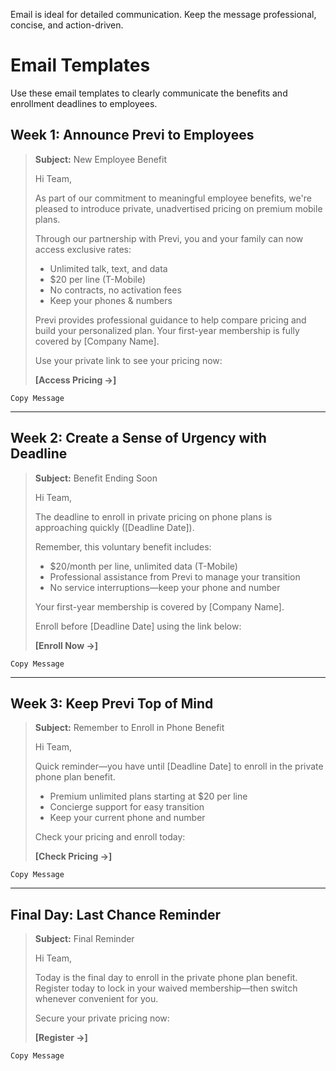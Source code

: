 
<ValidateCode />

<Note>Email is ideal for detailed communication. Keep the message professional, concise, and action-driven.</Note>
# Email Templates
Use these email templates to clearly communicate the benefits and enrollment deadlines to employees.

## Week 1: Announce Previ to Employees

> **Subject:** New Employee Benefit
>
> Hi Team,
>
> As part of our commitment to meaningful employee benefits, we're pleased to introduce private, unadvertised pricing on premium mobile plans.
>
> Through our partnership with Previ, you and your family can now access exclusive rates:
>
> - Unlimited talk, text, and data
> - $20 per line (T-Mobile)
> - No contracts, no activation fees
> - Keep your phones & numbers
>
> Previ provides professional guidance to help compare pricing and build your personalized plan. Your first-year membership is fully covered by [Company Name].
>
> Use your private link to see your pricing now:
>
> **[Access Pricing →]**

`Copy Message`

---

## Week 2: Create a Sense of Urgency with Deadline

> **Subject:** Benefit Ending Soon
>
> Hi Team,
>
> The deadline to enroll in private pricing on phone plans is approaching quickly ([Deadline Date]).
>
> Remember, this voluntary benefit includes:
>
> - $20/month per line, unlimited data (T-Mobile)
> - Professional assistance from Previ to manage your transition
> - No service interruptions—keep your phone and number
>
> Your first-year membership is covered by [Company Name].
>
> Enroll before [Deadline Date] using the link below:
>
> **[Enroll Now →]**

`Copy Message`

---

## Week 3: Keep Previ Top of Mind

> **Subject:** Remember to Enroll in Phone Benefit
>
> Hi Team,
>
> Quick reminder—you have until [Deadline Date] to enroll in the private phone plan benefit.
>
> - Premium unlimited plans starting at $20 per line
> - Concierge support for easy transition
> - Keep your current phone and number
>
> Check your pricing and enroll today:
>
> **[Check Pricing →]**

`Copy Message`

---

## Final Day: Last Chance Reminder

> **Subject:** Final Reminder
>
> Hi Team,
>
> Today is the final day to enroll in the private phone plan benefit. Register today to lock in your waived membership—then switch whenever convenient for you.
>
> Secure your private pricing now:
>
> **[Register →]**

`Copy Message`